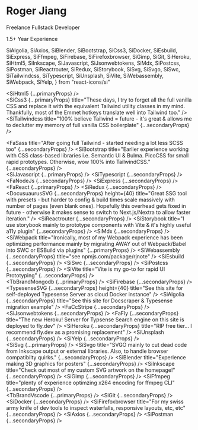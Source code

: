# Roger Jiang

Freelance Fullstack Developer

1.5+ Year Experience

  SiAlgolia,
  SiAxios,
  SiBlender,
  SiBootstrap,
  SiCss3,
  SiDocker,
  SiEsbuild,
  SiExpress,
  SiFfmpeg,
  SiFirebase,
  SiFirefoxbrowser,
  SiGimp,
  SiGit,
  SiHeroku,
  SiHtml5,
  SiInkscape,
  SiJavascript,
  SiJsonwebtokens,
  SiMdx,
  SiPostcss,
  SiPostman,
  SiReactrouter,
  SiRedux,
  SiStorybook,
  SiSvg,
  SiSvgo,
  SiSwc,
  SiTailwindcss,
  SiTypescript,
  SiUnsplash,
  SiVite,
  SiWebassembly,
  SiWebpack,
  SiYelp,
} from "react-icons/si"


<SiHtml5 {...primaryProps} />
<br />
<SiCss3
  {...primaryProps}
  title="These days, I try to forget all the full vanilla CSS and replace it with the equivalent Tailwind utility classes in my mind. Thankfully, most of the Emmet hotkeys translate well into Tailwind too."
/>
<SiTailwindcss
  title="100% believe Tailwind = future - it's great & allows me to declutter my memory of full vanilla CSS boilerplate"
  {...secondaryProps}
/>

<FaSass
  title="After going full Tailwind - started needing a lot less SCSS too"
  {...secondaryProps}
/>
<SiBootstrap
  title="Earlier experience working with CSS class-based libraries i.e. Semantic UI & Bulma. PicoCSS for small rapid prototypes. Otherwise, wow 100% into TailwindCSS."
  {...secondaryProps}
/>
<br />
<SiJavascript {...primaryProps} />
<SiTypescript {...secondaryProps} />
<FaNodeJs {...secondaryProps} />
<SiExpress {...secondaryProps} />
<br />
<FaReact {...primaryProps} />
<TbBrandNextjs
  size={45}
  className="ml-2"
/>
<SiRedux {...secondaryProps} />
<DocusuaurusSVG
  {...secondaryProps}
  height={40}
  title="Great SSG tool with presets - but harder to config & build times scale massively with number of pages (even blank ones). Hopefully this overhead gets fixed in future - otherwise it makes sense to switch to Next.js/Nextra to allow faster iteration."
/>
<SiReactrouter {...secondaryProps} />
<SiStorybook
  title="I use storybook mainly to prototype components with Vite & it's highly useful a11y plugin"
  {...secondaryProps}
/>
<SiMdx {...secondaryProps} />
<br />
<SiWebpack
  title="Ironically, most of my Webpack experience has been optimizing performance mainly by migrating AWAY out of Webpack/Babel into SWC or ESBuild via plugins"
  {...primaryProps}
/>
<SiWebassembly
  {...secondaryProps}
  title="see npmjs.com/package/rjnote"
/>
<SiEsbuild {...secondaryProps} />
<SiSwc {...secondaryProps} />
<SiPostcss {...secondaryProps} />
<SiVite
  title="Vite is my go-to for rapid UI Prototyping"
  {...secondaryProps}
/>
<br />
<TbBrandMongodb {...primaryProps} />
<SiFirebase {...secondaryProps} />
<TypesenseSVG
  {...secondaryProps}
  height={40}
  title="See this site for self-deployed Typesense Server as cloud Docker instance"
/>
<SiAlgolia
  {...secondaryProps}
  title="See this site for Docscraper & Typesense migration example"
/>
<FaCcStripe {...secondaryProps} />
<SiJsonwebtokens {...secondaryProps} />
<FaFly
  {...secondaryProps}
  title="The new Heroku! Server for Typsense Search engine on this site is deployed to fly.dev"
/>
<SiHeroku
  {...secondaryProps}
  title="RIP free tier... I recommend fly.dev as a promising replacement"
/>
<SiUnsplash {...secondaryProps} />
<SiYelp {...secondaryProps} />
<br />
<SiSvg {...primaryProps} />
<SiSvgo
  title="SVGO mainly to cut dead code from Inkscape output or external libraries. Also, to handle browser compatibilty quirks."
  {...secondaryProps}
/>
<SiBlender
  title="Experience making 3D graphics for posters"
  {...secondaryProps}
/>
<SiInkscape
  title="Check out most of my custom SVG artwork on the homepage!"
  {...secondaryProps}
/>
<SiGimp {...secondaryProps} />
<SiFfmpeg
  title="plenty of experience optimzing x264 encoding for ffmpeg CLI"
  {...secondaryProps}
/>
<br />
<TbBrandVscode {...primaryProps} />
<SiGit {...secondaryProps} />
<SiDocker {...secondaryProps} />
<SiFirefoxbrowser
  title="For my swiss army knife of dev tools to inspect waterfalls, responsive layouts, etc, etc"
  {...secondaryProps}
/>
<SiAxios {...secondaryProps} />
<SiPostman {...secondaryProps} />
